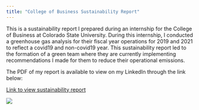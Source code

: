 ```yaml
---
title: "College of Business Sustainability Report"
---
```


This is a sustainability report I prepared during an internship for the College of Business at Colorado State University. During this internship, I conducted a greenhouse gas analysis for their fiscal year operations for 2019 and 2021 to reflect a covid19 and non-covid19 year. This sustainability report led to the formation of a green team where they are currently implementing recommendations I made for them to reduce their operational emissions.

The PDF of my report is available to view on my LinkedIn through the link below:

[Link to view sustainability report](https://www.linkedin.com/in/wileynatalie/overlay/1635512830851/single-media-viewer/?profileId=ACoAADN-2BAB6E92MUukV-E7WoRZICCMv1jpO80)

![](images/image-328222378.png)
